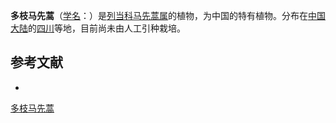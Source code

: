 {{Speciesbox
| name = 多枝马先蒿
| status = 
| status_system = 
| image =
| genus = Pedicularis
| species = ramosissima
| authority = Bonati
}}

'''多枝马先蒿'''（[[学名|学名]]：{{lang|la|''Pedicularis ramosissima''}}）是[[列当科|列当科]][[马先蒿属|马先蒿属]]的植物，为中国的特有植物。分布在[[中国大陆|中国大陆]]的[[四川|四川]]等地，目前尚未由人工引种栽培。

== 参考文献 ==
<div class="references-small">
* {{cite web| url =http://www.bioinfo.cn/db05/KmzwSpecies.php?action=view&id=21445| title =多枝马先蒿| work =《中国高等植物数据库全库》| publisher =中国科学院微生物研究所| author =昆明植物研究所| accessdate =2009-02-25| deadurl =yes| archiveurl =https://web.archive.org/web/20160305040850/http://www.bioinfo.cn/db05/KmzwSpecies.php?action=view&id=21445| archivedate =2016-03-05}}
</div>
{{Taxonbar|from=Q10932704}}

[[Category:马先蒿属|多枝马先蒿]]


{{植物小作品}}